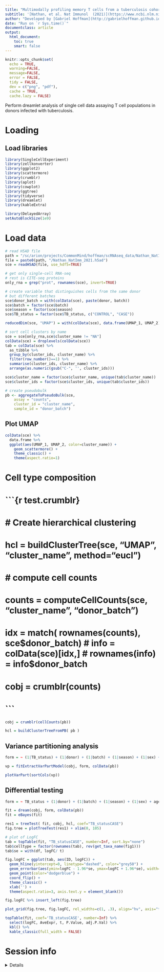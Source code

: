 ```yaml
---
title: "Multimodally profiling memory T cells from a tuberculosis cohort identifies cell state associations with demographics, environment and disease (GSE158769)"
subtitle: '[Nathan, et al. Nat Immunol  (2021)](https://www.ncbi.nlm.nih.gov/geo/query/acc.cgi?acc=GSE158769)'
author: "Developed by [Gabriel Hoffman](http://gabrielhoffman.github.io/)"
date: "Run on `r Sys.time()`"
documentclass: article
output: 
  html_document:
    toc: true
    smart: false
---
```



```r
knitr::opts_chunk$set(
  echo = TRUE,
  warning=FALSE,
  message=FALSE,
  error = FALSE,
  tidy = FALSE,
  dev = c("png", "pdf"),
  cache = TRUE,
  cache.lazy = FALSE)
```

Perform dreamlet analysis of single cell data assaying T cell populations in donors infected with tuberculosis.

# Loading
## Load libraries
```r
library(SingleCellExperiment)
library(zellkonverter)
library(ggplot2)
library(scattermore)
library(crumblr)
library(aplot)
library(cowplot)
library(ggtree)
library(tidyverse)
library(dreamlet)
library(kableExtra)

library(DelayedArray)
setAutoBlockSize(1e9)
```

# Load data
```r
# read H5AD file
path = "/sc/arion/projects/CommonMind/hoffman/scRNAseq_data/Nathan_NatImm_2021/"
file = paste0(path, "/Nathan_NatImm_2021.h5ad")
sce = readH5AD(file, use_hdf5=TRUE)   

# get only single-cell RNA-seq
# rest is CITE-seq proteins
only_rna = grep("prot", rownames(sce), invert=TRUE)

# create variable that distinguishes cells from the same donor
# but different batches
sce$donor_batch = with(colData(sce), paste(donor, batch))
sce$batch = factor(sce$batch)
sce$season = factor(sce$season)
sce$TB_status = factor(sce$TB_status, c("CONTROL", "CASE"))

reducedDim(sce, "UMAP") = with(colData(sce), data.frame(UMAP_1, UMAP_2))

# sort cell clusters by name
sce = sce[only_rna,sce$cluster_name != "NA"]
colData(sce) = droplevels(colData(sce))
tab = colData(sce) %>%
  as_tibble %>%
  group_by(cluster_ids, cluster_name) %>%
  filter(row_number()==1) %>%
  summarise(cluster_ids, cluster_name) %>%
  arrange(as.numeric(gsub("C-", '', cluster_ids)))

sce$cluster_name = factor(sce$cluster_name, unique(tab$cluster_name))
sce$cluster_ids = factor(sce$cluster_ids, unique(tab$cluster_ids))
```

```r
# create pseudobulk 
pb <- aggregateToPseudoBulk(sce,
    assay = "counts",     
    cluster_id = "cluster_name",  
    sample_id = "donor_batch")
```

## Plot UMAP
```r
colData(sce) %>%  
  data.frame %>%
  ggplot(aes(UMAP_1, UMAP_2, color=cluster_name)) +
    geom_scattermore() +
    theme_classic() +
    theme(aspect.ratio=1)
```



# Cell type composition
# ```{r test.crumblr}
# # Create hierarchical clustering
# hcl = buildClusterTree(sce, "UMAP", "cluster_name", method="eucl")

# # compute cell counts
# counts = computeCellCounts(sce, "cluster_name", "donor_batch")

# idx = match( rownames(counts), sce$donor_batch)
# info = colData(sce)[idx,]
# rownames(info) = info$donor_batch

# cobj = crumblr(counts)
# ```

```r
cobj = crumblr(cellCounts(pb))

hcl = buildClusterTreeFromPB( pb )
```


## Variance partitioning analysis
```r
form = ~ (1|TB_status) + (1|donor) + (1|batch) + (1|season) + (1|sex) + age + I(age^2) + prop_NAT

vp = fitExtractVarPartModel(cobj, form, colData(pb))

plotVarPart(sortCols(vp))
```

## Differential testing
```r
form = ~ TB_status + (1|donor) + (1|batch) + (1|season) + (1|sex) + age + I(age^2) + prop_NAT

fit = dream(cobj, form, colData(pb))
fit = eBayes(fit) 

res1 = treeTest( fit, cobj, hcl, coef="TB_statusCASE")
fig.tree = plotTreeTest(res1) + xlim(0, 105) 

# plot of LogFC
tab = topTable(fit, "TB_statusCASE", number=Inf, sort.by="none")
tab$celltype = factor(rownames(tab), rev(get_taxa_name(fig1)))
tab$se = with(df, logFC/ t)

fig.logFC = ggplot(tab, aes(ID, logFC)) +
  geom_hline(yintercept=0, linetype="dashed", color="grey50") + 
  geom_errorbar(aes(ymin=logFC - 1.96*se, ymax=logFC + 1.96*se), width=0) +
  geom_point(color="dodgerblue") +
  coord_flip() +
  theme_classic() +
  xlab('') +
  theme(aspect.ratio=3, axis.text.y = element_blank())

fig.logFC %>% insert_left(fig.tree)
```

```r
plot_grid(fig.tree, fig.logFC, rel_widths=c(1, .3), align="hv", axis="tblr")
```

```r
topTable(fit, coef='TB_statusCASE', number=Inf) %>%   
  select(logFC, AveExpr, t, P.Value, adj.P.Val) %>% 
  kbl() %>%  
  kable_classic(full_width = FALSE)
```








# Session info
<details>
```r
sessionInfo()
```
</details>














